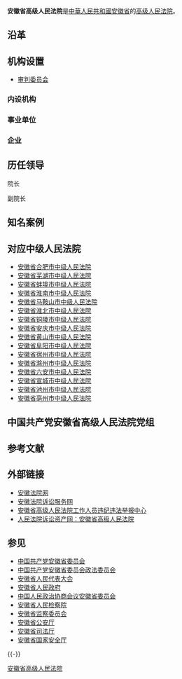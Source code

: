 {{主条目消歧义|本條目介紹中華人民共和國成立後，負責管轄安徽省的二級法院。關於中华民国大陆时期負責相同地區及職責的法院，請另見[[安徽高等法院|安徽高等法院]]。}}
{{Expand|time=2013-02-15}}
{{Infobox PRCG
|机构名称=安徽省高级人民法院
|标志1=National Emblem of the People's Republic of China.svg
|职位1=院长
|人员1=[[董开军|董开军]]
|衔级1=[[二级大法官|二级大法官]]
|上诉法院=[[中华人民共和国最高人民法院|中华人民共和国最高人民法院]]
|业务上级机构=[[中华人民共和国最高人民法院|中华人民共和国最高人民法院]]
|组织上级机构=[[安徽省人民代表大会|安徽省人民代表大会]]<br>[[安徽省人民代表大会常务委员会|安徽省人民代表大会常务委员会]]
|中共上级=[[中国共产党安徽省委员会|中国共产党安徽省委员会]]
|中共本级=中国共产党安徽省高级人民法院党组
|机构类型=[[高级人民法院|高级人民法院]]
|行政级别=副省级
|授权法源=[[中华人民共和国宪法|中华人民共和国宪法]]
|组织法规=[[中华人民共和国人民法院组织法|中华人民共和国人民法院组织法]]
|地址1=[[安徽省|安徽省]][[合肥市|合肥市]][[蜀山区|蜀山区]]长江西路472号
|网站=安徽法院网
|网址=http://www.ahcourt.gov.cn
|成立时间=
|时期1=
|机构1=
}}

'''安徽省高级人民法院'''是[[中華人民共和國|中華人民共和國]][[安徽省|安徽省]]的[[高级人民法院|高级人民法院]]。

==沿革==


==机构设置==
*[[审判委员会|审判委员会]]
===内设机构===
===事业单位===
===企业===

==历任领导==
;院长

;副院长

==知名案例==

==对应中级人民法院==
*[[安徽省合肥市中级人民法院|安徽省合肥市中级人民法院]]
*[[安徽省芜湖市中级人民法院|安徽省芜湖市中级人民法院]]
*[[安徽省蚌埠市中级人民法院|安徽省蚌埠市中级人民法院]]
*[[安徽省淮南市中级人民法院|安徽省淮南市中级人民法院]]
*[[安徽省马鞍山市中级人民法院|安徽省马鞍山市中级人民法院]]
*[[安徽省淮北市中级人民法院|安徽省淮北市中级人民法院]]
*[[安徽省铜陵市中级人民法院|安徽省铜陵市中级人民法院]]
*[[安徽省安庆市中级人民法院|安徽省安庆市中级人民法院]]
*[[安徽省黄山市中级人民法院|安徽省黄山市中级人民法院]]
*[[安徽省阜阳市中级人民法院|安徽省阜阳市中级人民法院]]
*[[安徽省宿州市中级人民法院|安徽省宿州市中级人民法院]]
*[[安徽省滁州市中级人民法院|安徽省滁州市中级人民法院]]
*[[安徽省六安市中级人民法院|安徽省六安市中级人民法院]]
*[[安徽省宣城市中级人民法院|安徽省宣城市中级人民法院]]
*[[安徽省池州市中级人民法院|安徽省池州市中级人民法院]]
*[[安徽省亳州市中级人民法院|安徽省亳州市中级人民法院]]

==中国共产党安徽省高级人民法院党组==

==参考文献==
{{Reflist}}

==外部链接== 
*[https://web.archive.org/web/20100827114855/http://www.ahcourt.gov.cn/ 安徽法院网]
*[http://www.ahgyss.cn 安徽法院诉讼服务网] {{Wayback|url=http://www.ahgyss.cn/ |date=20201203190125 }}
*[http://jubao.court.gov.cn/anh 安徽省高级人民法院工作人员违纪违法举报中心] {{Wayback|url=http://jubao.court.gov.cn/anh |date=20190502153111 }}
*[https://web.archive.org/web/20170415103638/http://www.rmfysszc.gov.cn/statichtml/rm_sindex/101/rm_sindex.shtml 人民法院诉讼资产网：安徽省高级人民法院]

==参见==
{{Portal box|中华人民共和国|安徽|政治}}
* [[中国共产党安徽省委员会|中国共产党安徽省委员会]]
*[[中国共产党安徽省委员会政法委员会|中国共产党安徽省委员会政法委员会]]
* [[安徽省人民代表大会|安徽省人民代表大会]]
* [[安徽省人民政府|安徽省人民政府]]
* [[中国人民政治协商会议安徽省委员会|中国人民政治协商会议安徽省委员会]]
* [[安徽省人民检察院|安徽省人民检察院]]
* [[安徽省监察委员会|安徽省监察委员会]]
*[[安徽省公安厅|安徽省公安厅]]
*[[安徽省司法厅|安徽省司法厅]]
*[[安徽省国家安全厅|安徽省国家安全厅]]

{{-}}
{{国家机关|安徽省|level=高级}}
{{中华人民共和国各省级行政区|审判机关}}
{{中华人民共和国法院|地}}
{{安徽省领导人}}

[[category:安徽省高级人民法院|]]